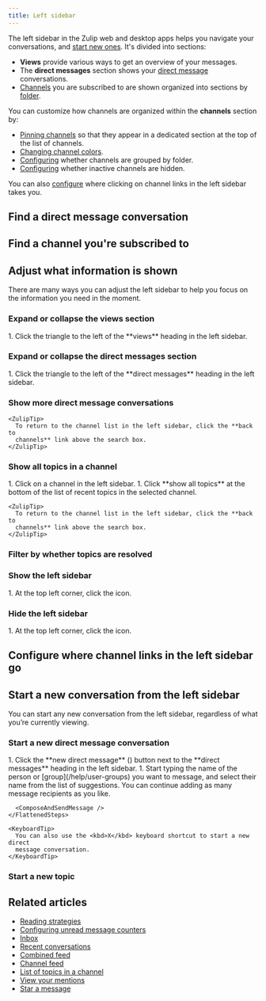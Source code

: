 ```yaml
---
title: Left sidebar
---
```





The left sidebar in the Zulip web and desktop apps helps you navigate your
conversations, and [start new
ones](#start-a-new-conversation-from-the-left-sidebar). It's divided into
sections:

* **Views** provide various ways to get an overview of your messages.
* The **direct messages** section shows your [direct
  message](/help/direct-messages) conversations.
* [Channels](/help/introduction-to-channels) you are subscribed to are shown
  organized into sections by [folder](/help/channel-folders).

You can customize how channels are organized within the **channels**
section by:

* [Pinning channels](/help/pin-a-channel) so that they appear in a dedicated
  section at the top of the list of channels.
* [Changing channel colors](/help/change-the-color-of-a-channel).
* [Configuring](/help/channel-folders#configure-whether-channels-are-grouped-by-folder-in-the-left-sidebar)
  whether channels are grouped by folder.
* [Configuring](/help/manage-inactive-channels) whether inactive channels are
  hidden.

You can also [configure](#configure-where-channel-links-in-the-left-sidebar-go)
where clicking on channel links in the left sidebar takes you.

## Find a direct message conversation

<SearchNoteForDmConversations />

<Tabs>
  <TabItem label="Desktop/Web">
    <FindDmConversationLeftSidebar />
  </TabItem>
</Tabs>

## Find a channel you're subscribed to

<FilterChannels />

## Adjust what information is shown

There are many ways you can adjust the left sidebar to help you focus on the
information you need in the moment.

### Expand or collapse the views section

<Tabs>
  <TabItem label="Desktop/Web">
    <Steps>
      1. Click the triangle to the left of the **views** heading in the left sidebar.
    </Steps>
  </TabItem>
</Tabs>

### Expand or collapse the direct messages section

<Tabs>
  <TabItem label="Desktop/Web">
    <Steps>
      1. Click the triangle to the left of the **direct messages** heading in the left
         sidebar.
    </Steps>
  </TabItem>
</Tabs>

### Show more direct message conversations

<Tabs>
  <TabItem label="Desktop/Web">
    <FlattenedSteps>
      <ViewDmsLeftSidebar />
    </FlattenedSteps>

    <ZulipTip>
      To return to the channel list in the left sidebar, click the **back to
      channels** link above the search box.
    </ZulipTip>
  </TabItem>
</Tabs>

### Show all topics in a channel

<Tabs>
  <TabItem label="Desktop/Web">
    <Steps>
      1. Click on a channel in the left sidebar.
      1. Click **show all topics** at the bottom of the list of recent topics in the
         selected channel.
    </Steps>

    <ZulipTip>
      To return to the channel list in the left sidebar, click the **back to
      channels** link above the search box.
    </ZulipTip>
  </TabItem>
</Tabs>

### Filter by whether topics are resolved

<FilterResolvedLeftSidebar />

### Show the left sidebar

<Tabs>
  <TabItem label="Desktop/Web">
    <Steps>
      1. At the top left corner, click the <PanelLeftIcon /> icon.
    </Steps>
  </TabItem>
</Tabs>

### Hide the left sidebar

<Tabs>
  <TabItem label="Desktop/Web">
    <Steps>
      1. At the top left corner, click the <PanelLeftDashedIcon /> icon.
    </Steps>
  </TabItem>
</Tabs>

## Configure where channel links in the left sidebar go

<ConfigureChannelLinks />

## Start a new conversation from the left sidebar

You can start any new conversation from the left sidebar, regardless of what
you’re currently viewing.

### Start a new direct message conversation

<Tabs>
  <TabItem label="Desktop/Web">
    <FlattenedSteps>
      1. Click the **new direct message** (<SquarePlusIcon />)
         button next to the **direct messages** heading in the left sidebar.
      1. Start typing the name of the person or [group](/help/user-groups) you want to
         message, and select their name from the list of suggestions. You can continue
         adding as many message recipients as you like.

      <ComposeAndSendMessage />
    </FlattenedSteps>

    <KeyboardTip>
      You can also use the <kbd>X</kbd> keyboard shortcut to start a new direct
      message conversation.
    </KeyboardTip>
  </TabItem>
</Tabs>

### Start a new topic

<Tabs>
  <TabItem label="Via left sidebar">
    <FlattenedSteps>
      <StartTopicViaLeftSidebar />
    </FlattenedSteps>
  </TabItem>
</Tabs>

## Related articles

* [Reading strategies](/help/reading-strategies)
* [Configuring unread message counters](/help/configure-unread-message-counters)
* [Inbox](/help/inbox)
* [Recent conversations](/help/recent-conversations)
* [Combined feed](/help/combined-feed)
* [Channel feed](/help/channel-feed)
* [List of topics in a channel](/help/list-of-topics)
* [View your mentions](/help/view-your-mentions)
* [Star a message](/help/star-a-message)
